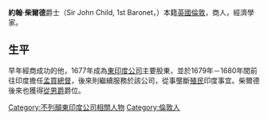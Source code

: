 '''約翰·柴爾德'''爵士（Sir John Child, 1st Baronet，{{bd|？||1690年||catIdx=C}}）本籍[[英國|英國]][[倫敦|倫敦]]，商人，經濟學家。

==生平==
早年經商成功的他，1677年成為[[東印度公司|東印度公司]]主要股東，並於1679年－1680年間前往印度擔任[[孟買總督|孟買總督]]，後來則繼續服務於該公司，從事壟斷[[殖民|殖民]]印度事宜。柴爾德後來也獲得[[從男爵|從男爵]]爵位。

{{經濟學家小作品}}
{{DEFAULTSORT:Child, John}}
[[Category:不列顛東印度公司相關人物|Category:不列顛東印度公司相關人物]]
[[Category:倫敦人|Category:倫敦人]]